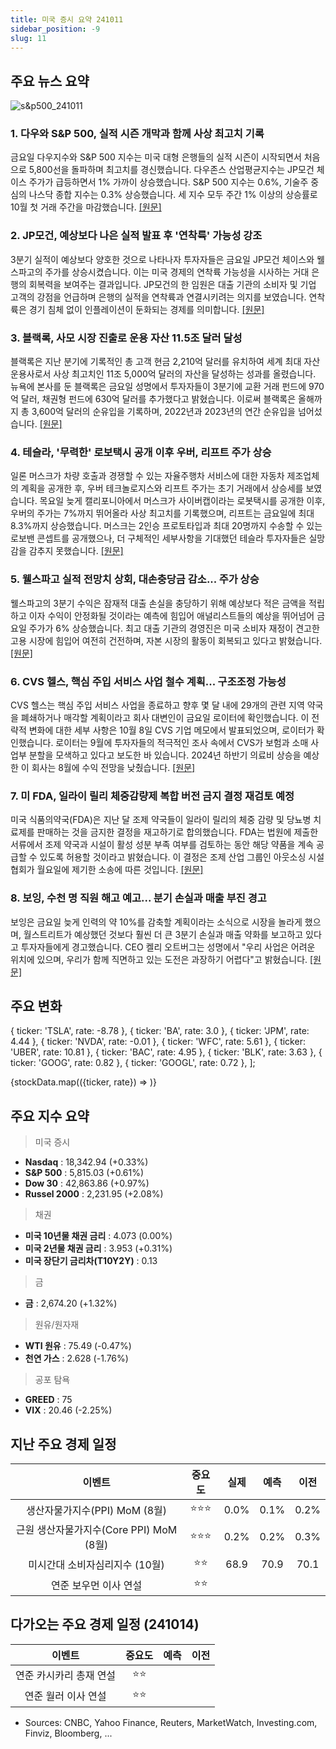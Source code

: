 ```yaml
---
title: 미국 증시 요약 241011
sidebar_position: -9
slug: 11
---
```


## 주요 뉴스 요약

![s&p500_241011](/map/241011.png)

### 1. **다우와 S&P 500, 실적 시즌 개막과 함께 사상 최고치 기록**

금요일 다우지수와 S&P 500 지수는 미국 대형 은행들의 실적 시즌이 시작되면서 처음으로 5,800선을 돌파하며 최고치를 경신했습니다. 다우존스 산업평균지수는 JP모건 체이스 주가가 급등하면서 1% 가까이 상승했습니다. S&P 500 지수는 0.6%, 기술주 중심의 나스닥 종합 지수는 0.3% 상승했습니다. 세 지수 모두 주간 1% 이상의 상승률로 10월 첫 거래 주간을 마감했습니다. [[원문]](https://finance.yahoo.com/news/live/stock-market-today-dow-and-sp-500-notch-record-highs-as-earnings-season-kicks-off-200036434.html)

### 2. **JP모건, 예상보다 나은 실적 발표 후 '연착륙' 가능성 강조**

3분기 실적이 예상보다 양호한 것으로 나타나자 투자자들은 금요일 JP모건 체이스와 웰스파고의 주가를 상승시켰습니다. 이는 미국 경제의 연착륙 가능성을 시사하는 거대 은행의 회복력을 보여주는 결과입니다. JP모건의 한 임원은 대출 기관의 소비자 및 기업 고객의 강점을 언급하며 은행의 실적을 연착륙과 연결시키려는 의지를 보였습니다. 연착륙은 경기 침체 없이 인플레이션이 둔화되는 경제를 의미합니다. [[원문]](https://finance.yahoo.com/news/jpmorgan-touts-soft-landing-possibility-after-better-than-feared-earnings-112411192.html)

### 3. **블랙록, 사모 시장 진출로 운용 자산 11.5조 달러 달성**

블랙록은 지난 분기에 기록적인 총 고객 현금 2,210억 달러를 유치하여 세계 최대 자산 운용사로서 사상 최고치인 11조 5,000억 달러의 자산을 달성하는 성과를 올렸습니다. 뉴욕에 본사를 둔 블랙록은 금요일 성명에서 투자자들이 3분기에 교환 거래 펀드에 970억 달러, 채권형 펀드에 630억 달러를 추가했다고 밝혔습니다. 이로써 블랙록은 올해까지 총 3,600억 달러의 순유입을 기록하며, 2022년과 2023년의 연간 순유입을 넘어섰습니다. [[원문]](https://finance.yahoo.com/news/blackrock-hits-11-5-trillion-100033995.html)

### 4. **테슬라, '무력한' 로보택시 공개 이후 우버, 리프트 주가 상승**

일론 머스크가 차량 호출과 경쟁할 수 있는 자율주행차 서비스에 대한 자동차 제조업체의 계획을 공개한 후, 우버 테크놀로지스와 리프트 주가는 초기 거래에서 상승세를 보였습니다. 목요일 늦게 캘리포니아에서 머스크가 사이버캡이라는 로봇택시를 공개한 이후, 우버의 주가는 7%까지 뛰어올라 사상 최고치를 기록했으며, 리프트는 금요일에 최대 8.3%까지 상승했습니다. 머스크는 2인승 프로토타입과 최대 20명까지 수송할 수 있는 로보밴 콘셉트를 공개했으나, 더 구체적인 세부사항을 기대했던 테슬라 투자자들은 실망감을 감추지 못했습니다. [[원문]](https://finance.yahoo.com/news/uber-lyft-shares-jump-tesla-102616223.html)

### 5. **웰스파고 실적 전망치 상회, 대손충당금 감소... 주가 상승**

웰스파고의 3분기 수익은 잠재적 대출 손실을 충당하기 위해 예상보다 적은 금액을 적립하고 이자 수익이 안정화될 것이라는 예측에 힘입어 애널리스트들의 예상을 뛰어넘어 금요일 주가가 6% 상승했습니다. 최고 대출 기관의 경영진은 미국 소비자 재정이 견고한 고용 시장에 힘입어 여전히 건전하며, 자본 시장의 활동이 회복되고 있다고 밝혔습니다. [[원문]](https://www.reuters.com/business/finance/wells-fargos-profit-falls-lower-interest-income-2024-10-11/)

### 6. **CVS 헬스, 핵심 주입 서비스 사업 철수 계획... 구조조정 가능성**

CVS 헬스는 핵심 주입 서비스 사업을 종료하고 향후 몇 달 내에 29개의 관련 지역 약국을 폐쇄하거나 매각할 계획이라고 회사 대변인이 금요일 로이터에 확인했습니다. 이 전략적 변화에 대한 세부 사항은 10월 8일 CVS 기업 메모에서 발표되었으며, 로이터가 확인했습니다. 로이터는 9월에 투자자들의 적극적인 조사 속에서 CVS가 보험과 소매 사업부 분할을 모색하고 있다고 보도한 바 있습니다. 2024년 하반기 의료비 상승을 예상한 이 회사는 8월에 수익 전망을 낮췄습니다. [[원문]](https://www.reuters.com/business/healthcare-pharmaceuticals/cvs-exit-core-infusions-services-business-job-cuts-possible-2024-10-11/)

### 7. **미 FDA, 일라이 릴리 체중감량제 복합 버전 금지 결정 재검토 예정**

미국 식품의약국(FDA)은 지난 달 조제 약국들이 일라이 릴리의 체중 감량 및 당뇨병 치료제를 판매하는 것을 금지한 결정을 재고하기로 합의했습니다. FDA는 법원에 제출한 서류에서 조제 약국과 시설이 활성 성분 부족 여부를 검토하는 동안 해당 약품을 계속 공급할 수 있도록 허용할 것이라고 밝혔습니다. 이 결정은 조제 산업 그룹인 아웃소싱 시설 협회가 월요일에 제기한 소송에 따른 것입니다. [[원문]](https://www.reuters.com/business/healthcare-pharmaceuticals/fda-reconsider-decision-barring-compounded-versions-lilly-weight-loss-drug-2024-10-11/)

### 8. **보잉, 수천 명 직원 해고 예고... 분기 손실과 매출 부진 경고**

보잉은 금요일 늦게 인력의 약 10%를 감축할 계획이라는 소식으로 시장을 놀라게 했으며, 월스트리트가 예상했던 것보다 훨씬 더 큰 3분기 손실과 매출 약화를 보고하고 있다고 투자자들에게 경고했습니다. CEO 켈리 오트버그는 성명에서 "우리 사업은 어려운 위치에 있으며, 우리가 함께 직면하고 있는 도전은 과장하기 어렵다"고 밝혔습니다. [[원문]](https://www.marketwatch.com/story/boeing-to-lay-off-thousands-of-employees-warns-of-quarterly-loss-and-dwindling-sales-3005547a?mod=home-page)

## 주요 변화

  { ticker: 'TSLA', rate: -8.78 },
  { ticker: 'BA', rate: 3.0 },
  { ticker: 'JPM', rate: 4.44 },
  { ticker: 'NVDA', rate: -0.01 },
  { ticker: 'WFC', rate: 5.61 },
  { ticker: 'UBER', rate: 10.81 },
  { ticker: 'BAC', rate: 4.95 },
  { ticker: 'BLK', rate: 3.63 },
  { ticker: 'GOOG', rate: 0.82 },
  { ticker: 'GOOGL', rate: 0.72 },
];

{stockData.map(({ticker, rate}) => <StockCardMini key={ticker} ticker={ticker} rate={rate}></StockCardMini>)}

## 주요 지수 요약

> 미국 증시

- **Nasdaq** : 18,342.94 (+0.33%)
- **S&P 500** : 5,815.03 (+0.61%)
- **Dow 30** : 42,863.86 (+0.97%)
- **Russel 2000** : 2,231.95 (+2.08%)

> 채권

- **미국 10년물 채권 금리** : 4.073 (0.00%)
- **미국 2년물 채권 금리** : 3.953 (+0.31%)
- **미국 장단기 금리차(T10Y2Y)** : 0.13

> 금

- **금** : 2,674.20 (+1.32%)

> 원유/원자재

- **WTI 원유** : 75.49 (-0.47%)
- **천연 가스** : 2.628 (-1.76%)

> 공포 탐욕

- **GREED** : 75
- **VIX** : 20.46 (-2.25%)

## 지난 주요 경제 일정

|                 이벤트                  | 중요도 | 실제 | 예측 | 이전 |
| :-------------------------------------: | :----: | :--: | :--: | :--: |
|      생산자물가지수(PPI) MoM (8월)      | ⭐⭐⭐ | 0.0% | 0.1% | 0.2% |
| 근원 생산자물가지수(Core PPI) MoM (8월) | ⭐⭐⭐ | 0.2% | 0.2% | 0.3% |
|     미시간대 소비자심리지수 (10월)      |  ⭐⭐  | 68.9 | 70.9 | 70.1 |
|          연준 보우먼 이사 연설          |  ⭐⭐  |      |      |      |

## 다가오는 주요 경제 일정 (241014)

|         이벤트          | 중요도 | 예측 | 이전 |
| :---------------------: | :----: | :--: | :--: |
| 연준 카시카리 총재 연설 |  ⭐⭐  |      |      |
|   연준 월러 이사 연설   |  ⭐⭐  |      |      |

- Sources: CNBC, Yahoo Finance, Reuters, MarketWatch, Investing.com, Finviz, Bloomberg, ...
